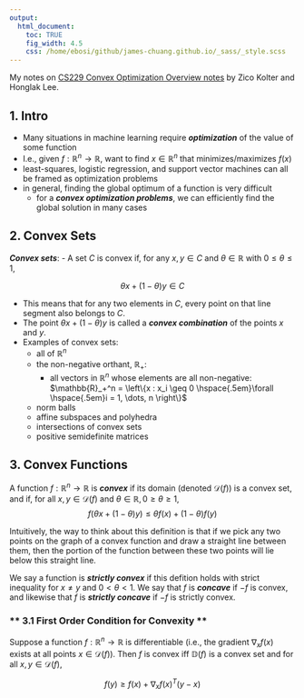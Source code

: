 ```yaml
---
output:
  html_document:
    toc: TRUE
    fig_width: 4.5
    css: /home/ebosi/github/james-chuang.github.io/_sass/_style.scss
---
```


My notes on [CS229 Convex Optimization Overview notes](http://cs229.stanford.edu/materials.html) by Zico Kolter and Honglak Lee.

## **1. Intro**
  - Many situations in machine learning require ***optimization*** of the value of some function
  - I.e., given $f: \mathbb{R}^n \rightarrow \mathbb{R}$, want to find $x \in \mathbb{R}^n$ that minimizes/maximizes $f(x)$
  - least-squares, logistic regression, and support vector machines can all be framed as optimization problems
  - in general, finding the global optimum of a function is very difficult
      - for a ***convex optimization problems***, we can efficiently find the global solution in many cases
      
## **2. Convex Sets**

***Convex sets***:
  - A set $C$ is convex if, for any $x, y \in C$ and $\theta \in \mathbb{R}$ with $0 \leq \theta \leq 1$,
  
  $$
  \theta x + (1-\theta)y \in C
  $$
  
  - This means that for any two elements in $C$, every point on that line segment also belongs to $C$.
  - The point $\theta x + (1-\theta) y$ is called a ***convex combination*** of the points $x$ and $y$.
  - Examples of convex sets:
      - all of $\mathbb{R}^n$
      - the non-negative orthant, $\mathbb{R}_+$:
          - all vectors in $\mathbb{R}^n$ whose elements are all non-negative: $\mathbb{R}_+^n = \left\{x : x_i \geq 0 \hspace{.5em}\forall  \hspace{.5em}i = 1, \dots, n \right\}$
      - norm balls
      - affine subspaces and polyhedra
      - intersections of convex sets
      - positive semidefinite matrices
      
## **3. Convex Functions**

A function $f: \mathbb{R}^n \rightarrow \mathbb{R}$ is ***convex*** if its domain (denoted $\mathcal{D}(f)$) is a convex set, and if, for all $x, y \in \mathcal{D}(f)$ and $\theta \in \mathbb{R}, 0 \geq \theta \geq 1$,
$$
f(\theta x + (1-\theta)y) \leq \theta f(x) + (1-\theta)f(y)
$$

Intuitively, the way to think about this definition is that if we pick any two points on the graph of a convex function and draw a straight line between them, then the portion of the function between these two points will lie below this straight line.

We say a function is ***strictly convex*** if this defition holds with strict inequality for $x \neq y$ and $0 < \theta < 1$. We say that $f$ is ***concave*** if $-f$ is convex, and likewise that $f$ is ***strictly concave*** if $-f$ is strictly convex.

### ** 3.1 First Order Condition for Convexity **

Suppose a function $f : \mathbb{R}^n \rightarrow \mathbb{R}$ is differentiable (i.e., the gradient $\nabla_x f(x)$ exists at all points $x \in \mathcal{D}(f)$). Then $f$ is convex iff $\mathbb{D}(f)$ is a convex set and for all $x,y \in \mathcal{D}(f)$,

$$
f(y) \geq f(x) + \nabla_x f(x)^T (y-x)
$$